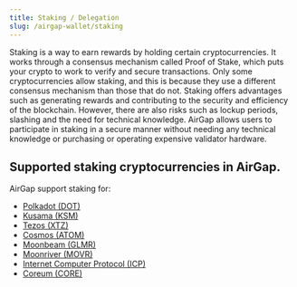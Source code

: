 ```yaml
---
title: Staking / Delegation
slug: /airgap-wallet/staking
---
```


Staking is a way to earn rewards by holding certain cryptocurrencies. It works through a consensus mechanism called Proof of Stake, which puts your crypto to work to verify and secure transactions. Only some cryptocurrencies allow staking, and this is because they use a different consensus mechanism than those that do not. Staking offers advantages such as generating rewards and contributing to the security and efficiency of the blockchain. However, there are also risks such as lockup periods, slashing and the need for technical knowledge. AirGap allows users to participate in staking in a secure manner without needing any technical knowledge or purchasing or operating expensive validator hardware.

## Supported staking cryptocurrencies in AirGap.

AirGap support staking for:

- [Polkadot (DOT)](/currencies/polkadot/delegation)
- [Kusama (KSM)](/currencies/kusama/delegation)
- [Tezos (XTZ)](/currencies/tezos/staking-and-delegation)
- [Cosmos (ATOM)](/currencies/cosmos/delegation)
- [Moonbeam (GLMR)](/currencies/moonbeam/delegation)
- [Moonriver (MOVR)](/currencies/moonriver/delegation)
- [Internet Computer Protocol (ICP)](/currencies/icp/delegation)
- [Coreum (CORE)](/currencies/core/delegation)
